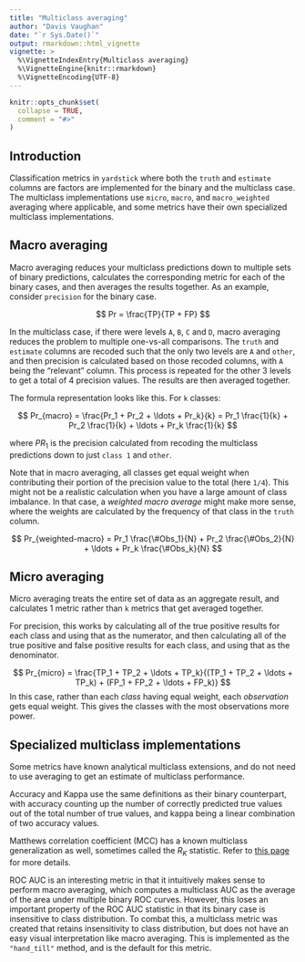 ```yaml
---
title: "Multiclass averaging"
author: "Davis Vaughan"
date: "`r Sys.Date()`"
output: rmarkdown::html_vignette
vignette: >
  %\VignetteIndexEntry{Multiclass averaging}
  %\VignetteEngine{knitr::rmarkdown}
  %\VignetteEncoding{UTF-8}
---
```


```r
knitr::opts_chunk$set(
  collapse = TRUE,
  comment = "#>"
)
```

## Introduction

Classification metrics in `yardstick` where both the `truth` and `estimate` 
columns are factors are implemented for the binary and the
multiclass case. The multiclass implementations use `micro`, `macro`,
and `macro_weighted` averaging where applicable, and some metrics have their
own specialized multiclass implementations. 

## Macro averaging

Macro averaging reduces your multiclass predictions down to multiple sets of
binary predictions, calculates the corresponding metric for each of the binary
cases, and then averages the results together. As an example, consider 
`precision` for the binary case.

$$
Pr = \frac{TP}{TP + FP} 
$$

In the multiclass case, if there were levels `A`, `B`, `C` and `D`, macro averaging
reduces the problem to multiple one-vs-all comparisons. The `truth` and
`estimate` columns are recoded such that the only two levels are `A` and `other`,
and then precision is calculated based on those recoded columns, with `A` being
the "relevant" column. This process is repeated for the other 3 levels to get
a total of 4 precision values. The results are then averaged together.

The formula representation looks like this. For `k` classes:

$$
Pr_{macro} = \frac{Pr_1 + Pr_2 + \ldots + Pr_k}{k} = Pr_1 \frac{1}{k} + Pr_2 \frac{1}{k} + \ldots + Pr_k \frac{1}{k}
$$

where $PR_1$ is the precision calculated from recoding the multiclass predictions
down to just `class 1` and `other`.

Note that in macro averaging, all classes get equal weight when contributing
their portion of the precision value to the total (here `1/4`). This might not
be a realistic calculation when you have a large amount of class imbalance. In
that case, a _weighted macro average_ might make more sense, where the weights
are calculated by the frequency of that class in the `truth` column.

$$
Pr_{weighted-macro} = Pr_1 \frac{\#Obs_1}{N} + Pr_2 \frac{\#Obs_2}{N} + \ldots + Pr_k \frac{\#Obs_k}{N}
$$

## Micro averaging

Micro averaging treats the entire set of data as an aggregate result, and 
calculates 1 metric rather than `k` metrics that get averaged together.

For precision, this works by calculating all of the true positive results for
each class and using that as the numerator, and then calculating all of the
true positive and false positive results for each class, and using that
as the denominator.

$$
Pr_{micro} = \frac{TP_1 + TP_2 + \ldots + TP_k}{(TP_1 + TP_2 + \ldots + TP_k) + (FP_1 + FP_2 + \ldots + FP_k)}
$$
In this case, rather than each _class_ having equal weight, each _observation_
gets equal weight. This gives the classes with the most observations more 
power.


## Specialized multiclass implementations

Some metrics have known analytical multiclass extensions, and do not need to
use averaging to get an estimate of multiclass performance. 

Accuracy and Kappa use the same definitions as their binary counterpart,
with accuracy counting up the number of correctly predicted true values out of the total 
number of true values, and kappa being a linear combination of two accuracy 
values.

Matthews correlation coefficient (MCC) has a known multiclass generalization
as well, sometimes called the $R_K$ statistic. Refer to [this page](https://en.wikipedia.org/wiki/Matthews_correlation_coefficient#Multiclass_case) 
for more details.

ROC AUC is an interesting metric in that it intuitively makes sense to perform 
macro averaging, which computes a multiclass AUC as the average of the 
area under multiple binary ROC curves. However, this loses an important 
property of the ROC AUC statistic in that its binary case is insensitive to 
class distribution. To combat this, a multiclass metric was created that retains
insensitivity to class distribution, but does not have an easy visual interpretation
like macro averaging. This is implemented as the `"hand_till"` method, and is
the default for this metric.
